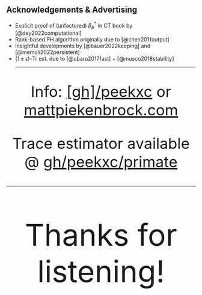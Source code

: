 ## Acknowledgements & Advertising

- Explicit proof of (unfactored) $\beta_p^{\ast}$ in CT book by [@dey2022computational]
- Rank-based PH algorithm originally due to [@chen2011output]
- Insightful developments by [@bauer2022keeping] and [@memoli2022persistent]
- $(1\pm \epsilon)$-Tr est. due to [@ubaru2017fast] + [@musco2018stability]
<hr/>

<div style="text-align: center; font-size: 40px;"> 

Info: [[gh]/peekxc](https://github.com/peekxc) or [mattpiekenbrock.com](https://mattpiekenbrock.com/)

Trace estimator available @ [gh/peekxc/primate](https://peekxc.github.io/primate/)

</div>

<hr/>

<div style="text-align: center; font-size: 80px;"> 

Thanks for listening! 

</div>